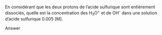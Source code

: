 ::: {.Exercise data-latex=""}

En considérant que les deux protons de l'acide sulfurique sont entièrement dissociés, quelle est la concentration des H~3~O^+^ et de OH^-^ dans une solution d'acide sulfurique 0.005 [M].
\vspace{\stretch{1}}

:::

::: {.Answer data-latex=""}

Answer

:::
